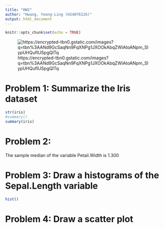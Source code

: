```yaml
---
title: "HW2"
author: "Hwang, Yeong-Ling (H24076126)"
output: html_document
---
```


```r
knitr::opts_chunk$set(echo = TRUE)
```
![https://encrypted-tbn0.gstatic.com/images?q=tbn%3AANd9GcSaqNn9FqXNPg1JXOOkAbqZWiAtoANpm_SIypUHQufIUSpgQlTq](https://encrypted-tbn0.gstatic.com/images?q=tbn%3AANd9GcSaqNn9FqXNPg1JXOOkAbqZWiAtoANpm_SIypUHQufIUSpgQlTq)

# Problem 1: Summarize the Iris dataset 

```r
str(iris)
#summary()
summary(iris)
```

# Problem 2:

The sample median of the variable Petail.Width is 1.300

# Problem 3: Draw a histograms of the Sepal.Length variable

```r
hist()
```

# Problem 4: Draw a scatter plot 
